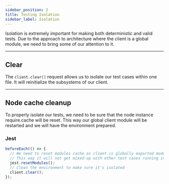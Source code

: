 ```yaml
---
sidebar_position: 2
title: Testing Isolation
sidebar_label: Isolation
---
```


Isolation is extremely important for making both deterministic and valid tests. Due to the approach to architecture
where the client is a global module, we need to bring some of our attention to it.

---

## Clear

The `client.clear()` request allows us to isolate our test cases within one file. It will reinitialize the subsystems of
our client.

---

## Node cache cleanup

To properly isolate our tests, we need to be sure that the node instance require.cache will be reset. This way our
global client module will be restarted and we will have the environment prepared.

### Jest

```ts
beforeEach(() => {
  // We need to reset modules cache as client is globally exported module
  // This way it will not get mixed-up with other test cases running in parallel
  jest.resetModules();
  // Clean the environment to make sure it's isolated
  client.clear();
});
```
